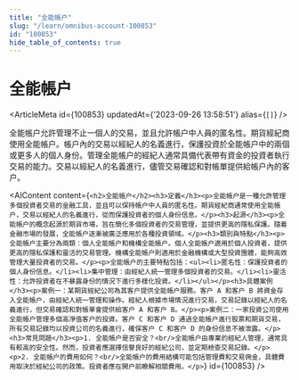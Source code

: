 ```yaml
---
title: "全能帳户"
slug: "/learn/omnibus-account-100853"
id: "100853"
hide_table_of_contents: true
---
```



# 全能帳户

<ArticleMeta id={100853} updatedAt={'2023-09-26 13:58:51'} alias={`[]`} />
<div className='border-solid border-b border-t-0 my-4 border-[var(--ifm-color-gray-300)]' />

全能帳户允許管理不止一個人的交易，並且允許帳户中人員的匿名性。期貨經紀商使用全能帳户。帳户內的交易以經紀人的名義進行，保護投資於全能帳户中的兩個或更多人的個人身份。管理全能帳户的經紀人通常具備代表帶有資金的投資者執行交易的能力。交易以經紀人的名義進行，儘管交易確認和對帳單提供給帳户內的客户。

<AIContent content={`<h2>全能帳户</h2><h3>定義</h3><p>全能帳户是一種允許管理多個投資者交易的金融工具，並且可以保持帳户中人員的匿名性。期貨經紀商通常使用全能帳户，交易以經紀人的名義進行，從而保護投資者的個人身份信息。</p><h3>起源</h3><p>全能帳户的概念起源於期貨市場，旨在簡化多個投資者的交易管理，並提供更高的隱私保護。隨着金融市場的發展，全能帳户逐漸被廣泛應用於各種投資領域。</p><h3>類別與特點</h3><p>全能帳户主要分為兩類：個人全能帳户和機構全能帳户。個人全能帳户適用於個人投資者，提供更高的隱私保護和靈活的交易管理。機構全能帳户則適用於金融機構或大型投資團體，能夠高效管理大量投資者的交易。</p><p>全能帳户的主要特點包括：<ul><li>匿名性：保護投資者的個人身份信息。</li><li>集中管理：由經紀人統一管理多個投資者的交易。</li><li>靈活性：允許投資者在不暴露身份的情況下進行多樣化投資。</li></ul></p><h3>具體案例</h3><p>案例一：某期貨經紀公司為其客户提供全能帳户服務。客户 A 和客户 B 將資金存入全能帳户，由經紀人統一管理和操作。經紀人根據市場情況進行交易，交易記錄以經紀人的名義進行，但交易確認和對帳單會提供給客户 A 和客户 B。</p><p>案例二：一家投資公司使用全能帳户管理多個高淨值客户的投資。客户 C 和客户 D 通過全能帳户進行股票和期貨交易，所有交易記錄均以投資公司的名義進行，確保客户 C 和客户 D 的身份信息不被泄露。</p><h3>常見問題</h3><p>1. 全能帳户是否安全？<br/>全能帳户由專業的經紀人管理，通常具有較高的安全性。然而，投資者應選擇信譽良好的經紀公司，並定期檢查交易記錄。</p><p>2. 全能帳户的費用如何？<br/>全能帳户的費用結構可能包括管理費和交易佣金，具體費用取決於經紀公司的政策。投資者應在開户前瞭解相關費用。</p>`} id={100853} />
